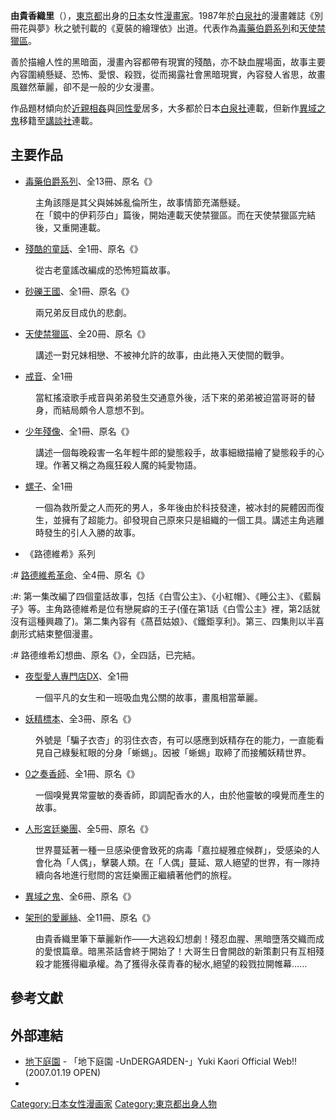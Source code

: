 {{BLP unsourced|time=2021-12-29T00:39:22+00:00}}
{{Japanese|japanese= 由貴 香織里|kana= ゆき かおり|romaji= Yuki Kaori}}
'''由貴香織里'''（{{bd||12月18日|catIdx=Yuki, Kaori}}），[[東京都|東京都]]出身的[[日本|日本]]女性[[漫畫家|漫畫家]]。1987年於[[白泉社|白泉社]]的漫畫雜誌《別冊花與夢》秋之號刊載的《夏裝的繪理依》出道。代表作為[[毒藥伯爵系列|毒藥伯爵系列]]和[[天使禁獵區|天使禁獵區]]。

善於描繪人性的黑暗面，漫畫內容都帶有現實的殘酷，亦不缺血腥場面，故事主要內容圍繞懸疑、恐怖、愛恨、殺戮，從而揭露社會黑暗現實，內容發人省思，故畫風雖然華麗，卻不是一般的少女漫畫。

作品題材傾向於[[近親相姦|近親相姦]]與[[同性愛|同性愛]]居多，大多都於日本[[白泉社|白泉社]]連載，但新作[[異域之鬼|異域之鬼]]移籍至[[講談社|講談社]]連載。

== 主要作品 ==
* [[毒藥伯爵系列|毒藥伯爵系列]]、全13冊、原名《{{lang|ja|伯爵カインシリーズ}}》
: 主角該隱是其父與姊姊亂倫所生，故事情節充滿懸疑。
: 在「鏡中的伊莉莎白」篇後，開始連載天使禁獵區。而在天使禁獵區完結後，又重開連載。
* [[殘酷的童話|殘酷的童話]]、全1冊、原名《{{lang|ja|残酷な童話たち}}》
: 從古老童謠改編成的恐怖短篇故事。
* [[砂礫王國|砂礫王國]]、全1冊、原名《{{lang|ja|砂礫王国}}》
: 兩兄弟反目成仇的悲劇。
* [[天使禁獵區|天使禁獵區]]、全20冊、原名《{{lang|ja|天使禁猟区}}》
: 講述一對兄妹相戀、不被神允許的故事，由此捲入天使間的戰爭。
* [[戒音|戒音]]、全1冊
: 當紅搖滾歌手戒音與弟弟發生交通意外後，活下來的弟弟被迫當哥哥的替身，而結局頗令人意想不到。
* [[少年殘像|少年殘像]]、全1冊、原名《{{lang|ja|少年残像}}》
: 講述一個每晚殺害一名年輕牛郎的變態殺手，故事細緻描繪了變態殺手的心理。作著又稱之為瘋狂殺人魔的純愛物語。   
* [[螺子|螺子]]、全1冊
: 一個為救所愛之人而死的男人，多年後由於科技發達，被冰封的屍體因而復生，並擁有了超能力。卻發現自己原來只是組織的一個工具。講述主角逃離時發生的引人入勝的故事。
* 《路德維希》系列
:# [[路德維希革命|路德維希革命]]、全4冊、原名《{{lang|ja|ルードヴィッヒ革命}}》
:#: 第一集改編了四個童話故事，包括《白雪公主》、《小紅帽》、《睡公主》、《藍鬍子》等。主角路德維希是位有戀屍癖的王子(僅在第1話《白雪公主》裡，第2話就沒有這種興趣了)。第二集內容有《萵苣姑娘》、《鐵鉅享利》。第三、四集則以半喜劇形式結束整個漫畫。
:# 路德维希幻想曲、原名《{{lang|ja|ルードヴィッヒ幻想曲}}》，全四話，已完結。
* [[夜型愛人專門店DX|夜型愛人專門店DX]]、全1冊
: 一個平凡的女生和一班吸血鬼公關的故事，畫風相當華麗。
* [[妖精標本|妖精標本]]、全3冊、原名《{{lang|ja|妖精標本}}》
: 外號是「騙子衣杏」的羽住衣杏，有可以感應到妖精存在的能力，一直能看見自己綠髮紅眼的分身「蜥蜴」。因被「蜥蜴」取締了而接觸妖精世界。
* [[0之奏香師|0之奏香師]]、全1冊、原名《{{lang|ja|0の奏香師}}》
: 一個嗅覺異常靈敏的奏香師，即調配香水的人，由於他靈敏的嗅覺而產生的故事。
* [[人形宮廷樂團|人形宮廷樂團]]、全5冊、原名《{{lang|ja|人形宮廷楽団}}》
: 世界蔓延著一種一旦感染便會致死的病毒「嘉拉緹雅症候群」，受感染的人會化為「人偶」，擊襲人類。在「人偶」蔓延、眾人絕望的世界，有一隊持續向各地進行慰問的宮廷樂團正繼續著他們的旅程。
* [[異域之鬼|異域之鬼]]、全6冊、原名《{{lang|ja|異域之鬼}}》
:
* [[架刑的愛麗絲|架刑的愛麗絲]]、全11冊、原名《{{lang|ja|架刑のアリス}}》
: 由貴香織里筆下華麗新作——大逃殺幻想劇！殘忍血腥、黑暗墮落交織而成的愛恨篇章。暗黑茶話會終于開始了！大哥生日會開啟的新策劃只有互相殘殺才能獲得繼承權。為了獲得永葆青春的秘水,絕望的殺戮拉開帷幕……

==參考文獻==
{{reflist}}

== 外部連結 ==
* [http://www.yukikaori.com/ 地下庭園] {{Wayback|url=http://www.yukikaori.com/ |date=20201101015420 }} - 「地下庭園 -UnDERGAЯDEN-」Yuki Kaori Official Web!! (2007.01.19 OPEN)
* {{Twitter|angelaid|由貴香織里}}

{{Authority control}}
{{DEFAULTSORT:Yuki, Kaori}}
[[Category:日本女性漫画家|Category:日本女性漫画家]]
[[Category:東京都出身人物|Category:東京都出身人物]]